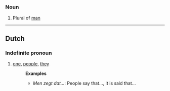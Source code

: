 ===Noun===
#Plural of [[man]]

----
==Dutch==
===Indefinite pronoun===
#[[one]], [[people]], [[they]]
#:'''Examples'''
#:*''Men zegt dat...'': People say that..., It is said that...